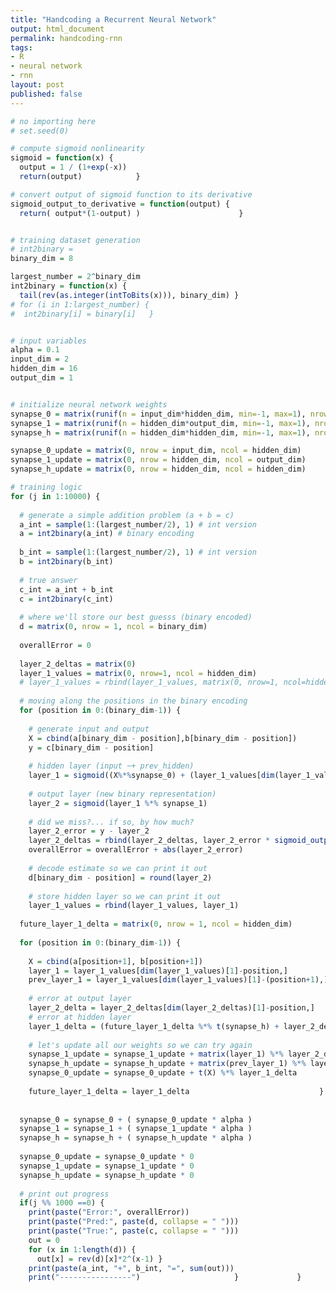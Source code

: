 ```yaml
---
title: "Handcoding a Recurrent Neural Network"
output: html_document
permalink: handcoding-rnn
tags:
- R
- neural network
- rnn
layout: post
published: false
---
```


```r
# no importing here
# set.seed(0)

# compute sigmoid nonlinearity
sigmoid = function(x) {
  output = 1 / (1+exp(-x))
  return(output)            }

# convert output of sigmoid function to its derivative
sigmoid_output_to_derivative = function(output) {
  return( output*(1-output) )                      }


# training dataset generation
# int2binary = 
binary_dim = 8

largest_number = 2^binary_dim
int2binary = function(x) {
  tail(rev(as.integer(intToBits(x))), binary_dim) }
# for (i in 1:largest_number) {
#  int2binary[i] = binary[i]   }


# input variables
alpha = 0.1
input_dim = 2
hidden_dim = 16
output_dim = 1


# initialize neural network weights
synapse_0 = matrix(runif(n = input_dim*hidden_dim, min=-1, max=1), nrow=input_dim)
synapse_1 = matrix(runif(n = hidden_dim*output_dim, min=-1, max=1), nrow=hidden_dim)
synapse_h = matrix(runif(n = hidden_dim*hidden_dim, min=-1, max=1), nrow=hidden_dim)

synapse_0_update = matrix(0, nrow = input_dim, ncol = hidden_dim)
synapse_1_update = matrix(0, nrow = hidden_dim, ncol = output_dim)
synapse_h_update = matrix(0, nrow = hidden_dim, ncol = hidden_dim)

# training logic
for (j in 1:10000) {
  
  # generate a simple addition problem (a + b = c)
  a_int = sample(1:(largest_number/2), 1) # int version
  a = int2binary(a_int) # binary encoding
  
  b_int = sample(1:(largest_number/2), 1) # int version
  b = int2binary(b_int)
  
  # true answer
  c_int = a_int + b_int
  c = int2binary(c_int)
  
  # where we'll store our best guesss (binary encoded)
  d = matrix(0, nrow = 1, ncol = binary_dim)
  
  overallError = 0
  
  layer_2_deltas = matrix(0)
  layer_1_values = matrix(0, nrow=1, ncol = hidden_dim)
  # layer_1_values = rbind(layer_1_values, matrix(0, nrow=1, ncol=hidden_dim))
  
  # moving along the positions in the binary encoding
  for (position in 0:(binary_dim-1)) {
    
    # generate input and output
    X = cbind(a[binary_dim - position],b[binary_dim - position])
    y = c[binary_dim - position]
    
    # hidden layer (input ~+ prev_hidden)
    layer_1 = sigmoid((X%*%synapse_0) + (layer_1_values[dim(layer_1_values)[1],] %*% synapse_h))
    
    # output layer (new binary representation)
    layer_2 = sigmoid(layer_1 %*% synapse_1)
    
    # did we miss?... if so, by how much?
    layer_2_error = y - layer_2
    layer_2_deltas = rbind(layer_2_deltas, layer_2_error * sigmoid_output_to_derivative(layer_2))
    overallError = overallError + abs(layer_2_error)
    
    # decode estimate so we can print it out
    d[binary_dim - position] = round(layer_2)
    
    # store hidden layer so we can print it out
    layer_1_values = rbind(layer_1_values, layer_1)                                                  }
  
  future_layer_1_delta = matrix(0, nrow = 1, ncol = hidden_dim)
  
  for (position in 0:(binary_dim-1)) {
    
    X = cbind(a[position+1], b[position+1])
    layer_1 = layer_1_values[dim(layer_1_values)[1]-position,]
    prev_layer_1 = layer_1_values[dim(layer_1_values)[1]-(position+1),]
    
    # error at output layer
    layer_2_delta = layer_2_deltas[dim(layer_2_deltas)[1]-position,]
    # error at hidden layer
    layer_1_delta = (future_layer_1_delta %*% t(synapse_h) + layer_2_delta %*% t(synapse_1)) * sigmoid_output_to_derivative(layer_1)
    
    # let's update all our weights so we can try again
    synapse_1_update = synapse_1_update + matrix(layer_1) %*% layer_2_delta
    synapse_h_update = synapse_h_update + matrix(prev_layer_1) %*% layer_1_delta
    synapse_0_update = synapse_0_update + t(X) %*% layer_1_delta
    
    future_layer_1_delta = layer_1_delta                             }
  
  
  synapse_0 = synapse_0 + ( synapse_0_update * alpha )
  synapse_1 = synapse_1 + ( synapse_1_update * alpha )
  synapse_h = synapse_h + ( synapse_h_update * alpha )
  
  synapse_0_update = synapse_0_update * 0
  synapse_1_update = synapse_1_update * 0
  synapse_h_update = synapse_h_update * 0
  
  # print out progress
  if(j %% 1000 ==0) {
    print(paste("Error:", overallError))
    print(paste("Pred:", paste(d, collapse = " ")))
    print(paste("True:", paste(c, collapse = " ")))
    out = 0
    for (x in 1:length(d)) {
      out[x] = rev(d)[x]*2^(x-1) }
    print(paste(a_int, "+", b_int, "=", sum(out)))
    print("----------------")                     }             }

```
